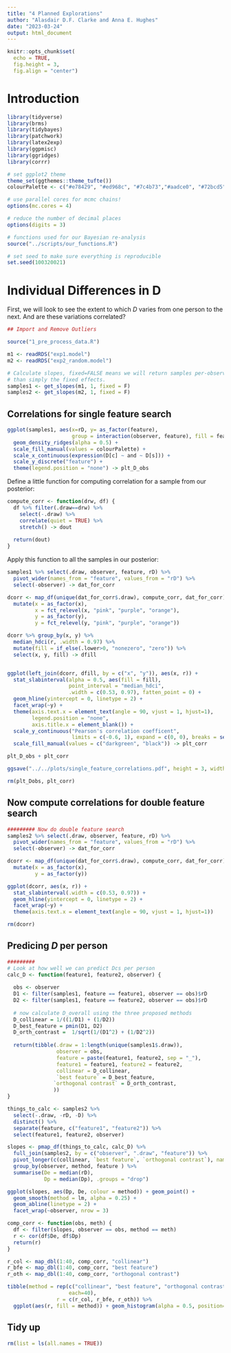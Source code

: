 ```yaml
---
title: "4 Planned Explorations"
author: "Alasdair D.F. Clarke and Anna E. Hughes"
date: "2023-03-24"
output: html_document
---
```


```r
knitr::opts_chunk$set(
  echo = TRUE,
  fig.height = 3,
  fig.align = "center")
```

# Introduction

```r
library(tidyverse)
library(brms)
library(tidybayes)
library(patchwork)
library(latex2exp)
library(ggpmisc)
library(ggridges)
library(corrr)
```

```r
# set ggplot2 theme
theme_set(ggthemes::theme_tufte())
colourPalette <- c("#e78429", "#ed968c", "#7c4b73","#aadce0", "#72bcd5", "528fad")

# use parallel cores for mcmc chains!
options(mc.cores = 4)

# reduce the number of decimal places
options(digits = 3)

# functions used for our Bayesian re-analysis
source("../scripts/our_functions.R")

# set seed to make sure everything is reproducible 
set.seed(100320021)
```

# Individual Differences in D

First, we will look to see the extent to which $D$ varies from one person to the next. And are these variations correlated? 


```r
## Import and Remove Outliers 

source("1_pre_process_data.R")

m1 <- readRDS("exp1.model")
m2 <- readRDS("exp2_random.model")

# Calculate slopes, fixed=FALSE means we will return samples per-observer, rather
# than simply the fixed effects. 
samples1 <- get_slopes(m1, 1, fixed = F)
samples2 <- get_slopes(m2, 1, fixed = F) 
```

## Correlations for single feature search

```r
ggplot(samples1, aes(x=rD, y= as_factor(feature), 
                     group = interaction(observer, feature), fill = feature)) +
  geom_density_ridges(alpha = 0.5) +
  scale_fill_manual(values = colourPalette) + 
  scale_x_continuous(expression(D[c] ~ and ~ D[s])) + 
  scale_y_discrete("feature") + 
  theme(legend.position = "none") -> plt_D_obs
```

Define a little function for computing correlation for a sample from our posterior:

```r
compute_corr <- function(drw, df) {
  df %>% filter(.draw==drw) %>%
    select(-.draw) %>%
    correlate(quiet = TRUE) %>%
    stretch() -> dout
  
  return(dout)
}
```

Apply this function to all the samples in our posterior: 

```r
samples1 %>% select(.draw, observer, feature, rD) %>%
  pivot_wider(names_from = "feature", values_from = "rD") %>%
  select(-observer) -> dat_for_corr

dcorr <- map_df(unique(dat_for_corr$.draw), compute_corr, dat_for_corr) %>%
  mutate(x = as_factor(x), 
         x = fct_relevel(x, "pink", "purple", "orange"), 
         y = as_factor(y),
         y = fct_relevel(y, "pink", "purple", "orange"))
```

```r
dcorr %>% group_by(x, y) %>%
  median_hdci(r, .width = 0.97) %>%
  mutate(fill = if_else(.lower>0, "nonezero", "zero")) %>%
  select(x, y, fill) -> dfill


ggplot(left_join(dcorr, dfill, by = c("x", "y")), aes(x, r)) +
  stat_slabinterval(alpha = 0.5, aes(fill = fill), 
                    point_interval = "median_hdci",
                    .width = c(0.53, 0.97), fatten_point = 0) + 
  geom_hline(yintercept = 0, linetype = 2) + 
  facet_wrap(~y) +
  theme(axis.text.x = element_text(angle = 90, vjust = 1, hjust=1),
        legend.position = "none",
        axis.title.x = element_blank()) +
  scale_y_continuous("Pearson's correlation coefficent", 
                     limits = c(-0.6, 1), expand = c(0, 0), breaks = seq(-0.5, 1, 0.5)) +
  scale_fill_manual(values = c("darkgreen", "black")) -> plt_corr
```

```r
plt_D_obs + plt_corr

ggsave("../../plots/single_feature_correlations.pdf", height = 3, width = 8)

rm(plt_Dobs, plt_corr)
```

## Now compute correlations for double feature search 

```r
######### Now do double feature search
samples2 %>% select(.draw, observer, feature, rD) %>%
  pivot_wider(names_from = "feature", values_from = "rD") %>%
  select(-observer) -> dat_for_corr

dcorr <- map_df(unique(dat_for_corr$.draw), compute_corr, dat_for_corr) %>%
  mutate(x = as_factor(x), 
         y = as_factor(y))
```

```r
ggplot(dcorr, aes(x, r)) +
  stat_slabinterval(.width = c(0.53, 0.97)) + 
  geom_hline(yintercept = 0, linetype = 2) + 
  facet_wrap(~y) +
  theme(axis.text.x = element_text(angle = 90, vjust = 1, hjust=1))

rm(dcorr)
```

## Predicing $D$ per person

```r
#########
# Look at how well we can predict Dcs per person
calc_D <- function(feature1, feature2, observer) {
  
  obs <- observer
  D1 <- filter(samples1, feature == feature1, observer == obs)$rD
  D2 <- filter(samples1, feature == feature2, observer == obs)$rD
  
  # now calculate D_overall using the three proposed methods
  D_collinear = 1/((1/D1) + (1/D2))
  D_best_feature = pmin(D1, D2)
  D_orth_contrast =  1/sqrt(1/(D1^2) + (1/D2^2))
  
  return(tibble(.draw = 1:length(unique(samples1$.draw)),
                observer = obs,
                feature = paste(feature1, feature2, sep = "_"),
                feature1 = feature1, feature2 = feature2,
                collinear = D_collinear,
                `best feature` = D_best_feature,
               `orthogonal contrast` = D_orth_contrast,
               ))
}
```

```r
things_to_calc <- samples2 %>% 
  select(-.draw, -rD, -D) %>%
  distinct() %>% 
  separate(feature, c("feature1", "feature2")) %>%
  select(feature1, feature2, observer)

slopes <- pmap_df(things_to_calc, calc_D) %>% 
  full_join(samples2, by = c("observer", ".draw", "feature")) %>%
  pivot_longer(c(collinear, `best feature`, `orthogonal contrast`), names_to = "method", values_to = "Dp") %>% 
  group_by(observer, method, feature ) %>%
  summarise(De = median(rD), 
            Dp = median(Dp), .groups = "drop")
```

```r
ggplot(slopes, aes(Dp, De, colour = method)) + geom_point() +
  geom_smooth(method = lm, alpha = 0.25) +
  geom_abline(linetype = 2) + 
  facet_wrap(~observer, nrow = 3)
```

```r
comp_corr <- function(obs, meth) {
  df <- filter(slopes, observer == obs, method == meth)
  r <- cor(df$De, df$Dp)
  return(r)
}

r_col <- map_dbl(1:40, comp_corr, "collinear")
r_bfe <- map_dbl(1:40, comp_corr, "best feature")
r_oth <- map_dbl(1:40, comp_corr, "orthogonal contrast")
```

```r
tibble(method = rep(c("collinear", "best feature", "orthogonal contrast"), 
                    each=40),
                r = c(r_col, r_bfe, r_oth)) %>%
  ggplot(aes(r, fill = method)) + geom_histogram(alpha = 0.5, position=position_identity())

```


## Tidy up

```r
rm(list = ls(all.names = TRUE))
```


